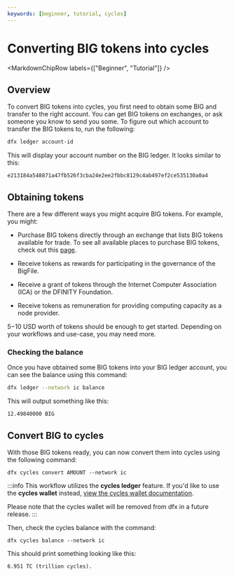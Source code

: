 ```yaml
---
keywords: [beginner, tutorial, cycles]
---
```




# Converting BIG tokens into cycles

<MarkdownChipRow labels={["Beginner", "Tutorial"]} />


## Overview
To convert BIG tokens into <GlossaryTooltip>cycles</GlossaryTooltip>, you first need to obtain some BIG and transfer to the right account. You can get BIG tokens on exchanges, or ask someone you know to send you some. To figure out which account to transfer the BIG tokens to, run the following:

``` bash
dfx ledger account-id
```

This will display your account number on the BIG ledger. It looks similar to this:

```
e213184a548871a47fb526f3cba24e2ee2fbbc8129c4ab497ef2ce535130a0a4
```

## Obtaining tokens

There are a few different ways you might acquire BIG tokens. For example, you might:

- Purchase BIG tokens directly through an exchange that lists BIG tokens available for trade. To see all available places to purchase BIG tokens, check out this [page](https://coinmarketcap.com/currencies/).

- Receive tokens as rewards for participating in the governance of the BigFile.

- Receive a grant of tokens through the Internet Computer Association (ICA) or the DFINITY Foundation.

- Receive tokens as remuneration for providing computing capacity as a node provider.

$5-$10 USD worth of tokens should be enough to get started. Depending on your workflows and use-case, you may need more.

### Checking the balance

Once you have obtained some BIG tokens into your BIG ledger account, you can see the balance using this command:

``` bash
dfx ledger --network ic balance
```

This will output something like this:

```
12.49840000 BIG
```

## Convert BIG to cycles

With those BIG tokens ready, you can now convert them into cycles using the following command:

```
dfx cycles convert AMOUNT --network ic
```

:::info
This workflow utilizes the **cycles ledger** feature. If you'd like to use the **cycles wallet** instead, [view the cycles wallet documentation](/docs/current/developer-docs/getting-started/cycles/cycles-wallet).

Please note that the cycles wallet will be removed from dfx in a future release.
:::

Then, check the cycles balance with the command:

```
dfx cycles balance --network ic
```

This should print something looking like this:

```
6.951 TC (trillion cycles).
```

